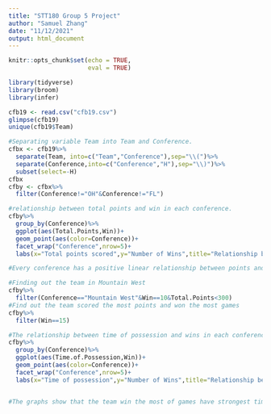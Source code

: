 ```yaml
---
title: "STT180 Group 5 Project"
author: "Samuel Zhang"
date: "11/12/2021"
output: html_document
---
```


```r
knitr::opts_chunk$set(echo = TRUE,
                      eval = TRUE)

library(tidyverse)
library(broom)
library(infer)
```


```r
cfb19 <- read.csv("cfb19.csv")
glimpse(cfb19)
unique(cfb19$Team)
```

```r
#Separating variable Team into Team and Conference.
cfbx <- cfb19%>%
  separate(Team, into=c("Team","Conference"),sep="\\(")%>%
  separate(Conference,into=c("Conference","H"),sep="\\)")%>%
  subset(select=-H)
cfbx
cfby <- cfbx%>%
  filter(Conference!="OH"&Conference!="FL")

#relationship between total points and win in each conference.
cfby%>%
  group_by(Conference)%>%
  ggplot(aes(Total.Points,Win))+
  geom_point(aes(color=Conference))+
  facet_wrap("Conference",nrow=5)+
  labs(x="Total points scored",y="Number of Wins",title="Relationship between total points and wins in each conference")

#Every conference has a positive linear relationship between points and wins except Mountain West conference. There is a team in Mountain West only scored around 300 points but able to win 10 games.
```

```r
#Finding out the team in Mountain West
cfby%>%
  filter(Conference=="Mountain West"&Win==10&Total.Points<300)
#Find out the team scored the most points and won the most games
cfby%>%
  filter(Win==15)
```

```r
#The relationship between time of possession and wins in each conference.
cfby%>%
  group_by(Conference)%>%
  ggplot(aes(Time.of.Possession,Win))+
  geom_point(aes(color=Conference))+
  facet_wrap("Conference",nrow=5)+
  labs(x="Time of possession",y="Number of Wins",title="Relationship between time of possession and wins in each conference")


#The graphs show that the team win the most of games have strongest time of possession.
```

